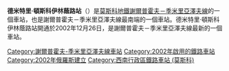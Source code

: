 {{Infobox station 
|name          = 德米特里·頓斯科伊林蔭路
|native_name   = Бульвар Дмитрия Донского
|native_name_lang=ru
|type          = [[莫斯科地鐵|莫斯科地鐵]]車站
|image         = Bulvar Dmitriya Donskogo 2007 2.JPG
|image_size    = 
|image_caption =
|address       = [[西南行政區_(莫斯科)|西南行政區]]{{link-en|北布托沃區|Severnoye Butovo District}}德米特里·頓斯科伊林蔭路
|borough       = [[莫斯科|莫斯科]]
|country       = [[俄羅斯|俄羅斯]]
|coordinates   = {{coord|55.5693|37.5769|display=inline,title}}
|line          = {{MOSMETRO-bull|9|text=1}}
|other         = '''[[巴士|巴士]]'''：е91、18、с53、94、108、146、213、523、737、813、с916、948、967、1004、н8
|structure     = 淺層列柱三拱門車站
|platform      = 1個[[島式月台|島式月台]]
|depth         = {{convert|10|m}}
|levels        = 1層
|tracks        = 2條
|parking       = 是
|opened        = {{start date and age|df=yes|2002|12|26}}
|closed        = 
|rebuilt       = 
|ADA           = 
|code          = 191
|owned         = 莫斯科地鐵
|zone          = 
|former        = 
|passengers    = 
|pass_year     = 
|pass_percent  = 
|pass_system   = 
|mpassengers   = 
|services      = 
|map_type      = Moscow Ring Road
|AlternativeMap= Moscow map MKAD grayscale.png
|map_overlay   = Moscow metro map including line 14.svg
|map_caption   = 
|route_map     = 
|map_state     = collapsed
}}
'''德米特里·頓斯科伊林蔭路站'''（{{lang-rus|Бульвар Дмитрия Донского|Bulvar Dmitriya Donskogo}}）是[[莫斯科地鐵|莫斯科地鐵]][[謝爾普霍夫－季米里亞澤夫線|謝爾普霍夫－季米里亞澤夫線]]的一個車站，也是謝爾普霍夫－季米里亞澤夫線最南端的一個車站。德米特里·頓斯科伊林蔭路站開通於2002年12月26日，是謝爾普霍夫－季米里亞澤夫線最新的一個車站。
{{謝爾普霍夫－季米里亞澤夫線}}
{{commons category|Bulvar Dmitriya Donskogo}}
[[Category:謝爾普霍夫-季米里亞澤夫線車站|Category:謝爾普霍夫-季米里亞澤夫線車站]]
[[Category:2002年啟用的鐵路車站|Category:2002年啟用的鐵路車站]]
[[Category:2002年俄羅斯建立|Category:2002年俄羅斯建立]]
[[Category:西南行政區鐵路車站_(莫斯科)|Category:西南行政區鐵路車站 (莫斯科)]]